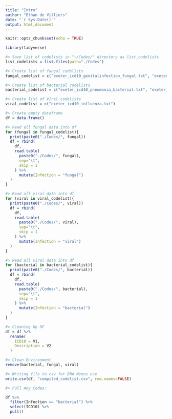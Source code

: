 ```yaml
---
title: "Intro"
author: "Ethan de Villiers"
date: "`r Sys.Date()`"
output: html_document
---
```


```r
knitr::opts_chunk$set(echo = TRUE)

library(tidyverse)
```

``` r
#> Save list of codelists in "~/Codes/" directory as list_codelists
list_codelists = list.files(path="./Codes")

#> Create list of fungal codelists
fungal_codelist = c("exeter_icd10_genitalinfection_fungal.txt", "exeter_icd10_skininfection_fungal.txt")

#> Create list of bacterial codelists
bacterial_codelist = c("exeter_icd10_pneumonia_bacterial.txt", "exeter_icd10_skininfection_bacterial.txt")

#> Create list of Viral codelists
viral_codelist = c("exeter_icd10_influenza.txt")

#> Create empty dataframe
df = data.frame() 

#> Read all fungal data into df
for (fungal in fungal_codelist){
  print(paste0("./Codes/", fungal))
  df = rbind(
    df,
    read.table(
      paste0("./Codes/", fungal), 
      sep="\t",
      skip = 1
    ) %>%
      mutate(Infection = "fungal")
  )
}

#> Read all viral data into df
for (viral in viral_codelist){
  print(paste0("./Codes/", viral))
  df = rbind(
    df,
    read.table(
      paste0("./Codes/", viral), 
      sep="\t",
      skip = 1
    ) %>%
      mutate(Infection = "viral")
  )
}

#> Read all viral data into df
for (bacterial in bacterial_codelist){
  print(paste0("./Codes/", bacterial))
  df = rbind(
    df,
    read.table(
      paste0("./Codes/", bacterial), 
      sep="\t",
      skip = 1
    ) %>%
      mutate(Infection = "bacterial")
  )
}

#> CLeaning Up DF
df = df %>%
  rename(
    ICD10 = V1,
    Description = V2
  )

#> Clean Environment
remove(bacterial, fungal, viral)
```

``` r
#> Writing file to csv for DNA Nexus use
write.csv(df, "compiled_codelist.csv", row.names=FALSE)

```

``` r
#> Pull Any Codes:

df %>%
  filter(Infection == "bacterial") %>%
  select(ICD10) %>%
  pull()

```


```r




```
